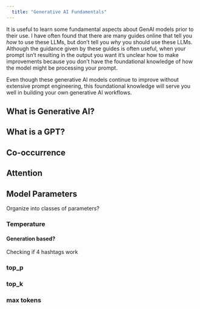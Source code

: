 ```yaml
---
  title: "Generative AI Fundamentals"
---
```


It is useful to learn some fundamental aspects about GenAI models prior to their use. I have often found that there are many guides online that tell you _how_ to use these LLMs, but don't tell you _why_ you should use these LLMs. Although the guidance given by these guides is often useful, when your prompt isn't resulting in the output you want it's unclear how to make improvements because you don't have the foundational knowledge of how the model might be processing your prompt.

Even though these generative AI models continue to improve without extensive prompt engineering, this foundational knowledge will serve you well in building your own generative AI workflows.

## What is Generative AI? 

## What is a GPT?

## Co-occurrence

## Attention

## Model Parameters

Organize into classes of parameters?

### Temperature

#### Generation based?

Checking if 4 hashtags work

### top_p

### top_k

### max tokens
